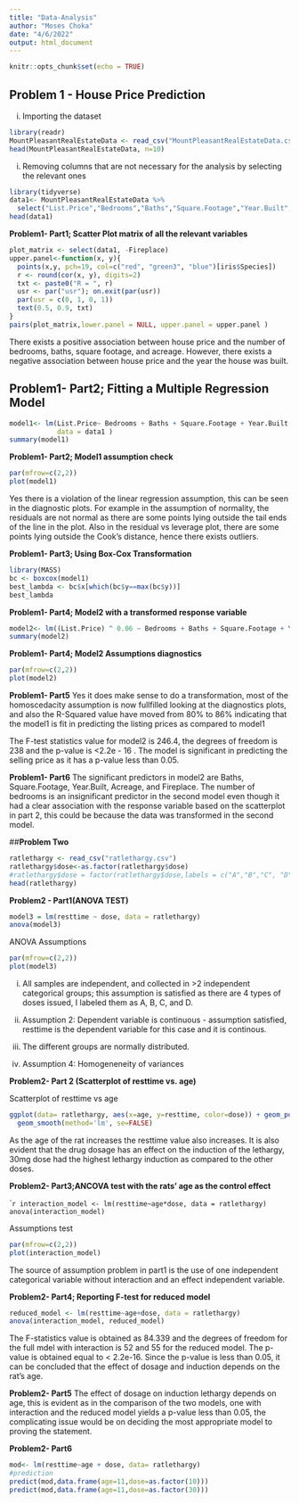 ---
title: "Data-Analysis"
author: "Moses Choka"
date: "4/6/2022"
output: html_document
---

```{r setup, include=FALSE}
knitr::opts_chunk$set(echo = TRUE)
```

## **Problem 1 - House Price Prediction**

i) Importing the dataset

```{r}
library(readr)
MountPleasantRealEstateData <- read_csv("MountPleasantRealEstateData.csv")
head(MountPleasantRealEstateData, n=10)
```

i) Removing columns that are not necessary for the analysis by selecting the relevant ones

```{r}
library(tidyverse)
data1<- MountPleasantRealEstateData %>%
  select("List.Price","Bedrooms","Baths","Square.Footage","Year.Built","Acreage","Fireplace")
head(data1)
```

**Problem1- Part1; Scatter Plot matrix of all the relevant variables**

```{r}
plot_matrix <- select(data1, -Fireplace)
upper.panel<-function(x, y){
  points(x,y, pch=19, col=c("red", "green3", "blue")[iris$Species])
  r <- round(cor(x, y), digits=2)
  txt <- paste0("R = ", r)
  usr <- par("usr"); on.exit(par(usr))
  par(usr = c(0, 1, 0, 1))
  text(0.5, 0.9, txt)
}
pairs(plot_matrix,lower.panel = NULL, upper.panel = upper.panel )
```

There exists a positive association between house price and the number of bedrooms, baths, square footage, and acreage. However, there exists a negative association between house price and the year the house was built.

## **Problem1- Part2; Fitting a Multiple Regression Model**

```{r}
model1<- lm(List.Price~ Bedrooms + Baths + Square.Footage + Year.Built + Acreage + Fireplace, 
            data = data1 )
summary(model1)
```


**Problem1- Part2; Model1 assumption check**

```{r}
par(mfrow=c(2,2))
plot(model1)
```

Yes there is a violation of the linear regression assumption, this can be seen in the diagnostic plots. For example in the assumption of normality, the residuals are not normal as there are some points lying outside the tail ends of the line in the plot. Also in the residual vs leverage plot, there are some points lying outside the Cook's distance, hence there exists outliers.

**Problem1- Part3; Using Box-Cox Transformation**

```{r}
library(MASS)
bc <- boxcox(model1)
best_lambda <- bc$x[which(bc$y==max(bc$y))]
best_lambda
```
**Problem1- Part4; Model2 with a transformed response variable**

```{r}
model2<- lm((List.Price) ^ 0.06 ~ Bedrooms + Baths + Square.Footage + Year.Built + Acreage + Fireplace, data = data1 )
summary(model2)
```
**Problem1- Part4; Model2 Assumptions diagnostics**

```{r}
par(mfrow=c(2,2))
plot(model2)
```
**Problem1- Part5**
Yes it does make sense to do a transformation, most of the homoscedacity assumption is now fullfilled looking at the diagnostics plots, and also the R-Squared value have moved from 80% to 86% indicating that the model1 is fit in predicting the listing prices as compared to model1

The F-test statistics value for model2 is 246.4, the degrees of freedom is 238 and the p-value is <2.2e - 16 . The model is significant in predicting the selling price as it has a p-value less than 0.05.

**Problem1- Part6**
The significant predictors in model2 are Baths, Square.Footage, Year.Built, Acreage, and Fireplace. The number of bedrooms is an insignificant predictor in the second model even though it had a clear association with the response variable based on the scatterplot in part 2, this could be because the data was transformed in the second model.


##**Problem Two**
```{r}
ratlethargy <- read_csv("ratlethargy.csv")
ratlethargy$dose<-as.factor(ratlethargy$dose)
#ratlethargy$dose = factor(ratlethargy$dose,labels = c("A","B","C", "D"))
head(ratlethargy)

```

**Problem2 - Part1(ANOVA TEST)**
```{r}
model3 = lm(resttime ~ dose, data = ratlethargy)
anova(model3)
```
ANOVA Assumptions

```{r}
par(mfrow=c(2,2))
plot(model3)
```
i) All samples are independent, and collected in >2 independent categorical groups; this assumption is satisfied as there are 4 types of doses issued, I labeled them as A, B, C, and D.

ii) Assumption 2: Dependent variable is continuous - assumption satisfied, resttime is the dependent variable for this case and it is continous.

iii) The different groups are normally distributed.

iv) Assumption 4: Homogeneneity of variances

**Problem2- Part 2 (Scatterplot of resttime vs. age)**

Scatterplot of resttime vs age

```{r}
ggplot(data= ratlethargy, aes(x=age, y=resttime, color=dose)) + geom_point() + 
  geom_smooth(method='lm', se=FALSE)
```
As the age of the rat increases the resttime value also increases. It is also evident that the drug dosage has an effect on the induction of the lethargy, 30mg dose had the highest lethargy induction as compared to the other doses.

**Problem2- Part3;ANCOVA test with the rats' age as the control effect**

````{r}
interaction_model <- lm(resttime~age*dose, data = ratlethargy)
anova(interaction_model)
```


Assumptions test

```{r}
par(mfrow=c(2,2))
plot(interaction_model)
```
The source of assumption problem in part1 is the use of one independent categorical variable without interaction and an effect independent variable.

**Problem2- Part4; Reporting F-test for reduced model **

```{r}
reduced_model <- lm(resttime~age+dose, data = ratlethargy)
anova(interaction_model, reduced_model)
```
The F-statistics value is obtained as 84.339 and the degrees of freedom for the full mdel with interaction is 52 and 55 for the reduced model. The p-value is obtained equal to < 2.2e-16. Since the p-value is less than 0.05, it can be concluded that the effect of dosage and induction depends on the rat's age.

**Problem2- Part5**
The effect of dosage on induction lethargy depends on age, this is evident as in the comparison of the two models, one with interaction and the reduced model yields a p-value less than 0.05, the complicating issue would be on deciding the most appropriate model to proving the statement.

**Problem2- Part6 **
```{r}
mod<- lm(resttime~age + dose, data= ratlethargy)
#prediction
predict(mod,data.frame(age=11,dose=as.factor(10)))
predict(mod,data.frame(age=11,dose=as.factor(30)))
```
